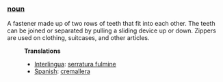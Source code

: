 ===[[noun]]===
A fastener made up of two rows of teeth that fit into each other. The teeth can be joined or separated by pulling a sliding device up or down. Zippers are used on clothing, suitcases, and other articles.

:'''Translations'''
:*[[Interlingua]]: [[serratura fulmine]]
:*[[Spanish]]: [[cremallera]]